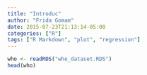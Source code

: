 ```yaml
---
title: "Introduc"
author: "Frida Gomam"
date: 2015-07-23T21:13:14-05:00
categories: ["R"]
tags: ["R Markdown", "plot", "regression"]
---
```


```r
who <- readRDS("who_dataset.RDS")
head(who)
```


